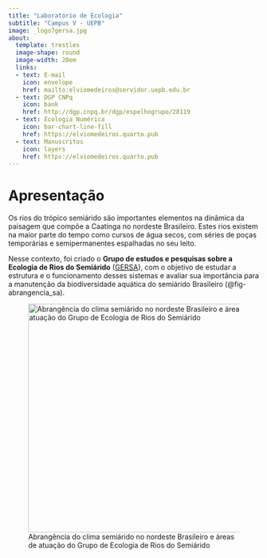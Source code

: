 ```yaml
---
title: "Laboratório de Ecologia"
subtitle: "Campus V - UEPB"
image: _logo7gersa.jpg
about:
  template: trestles
  image-shape: round
  image-width: 20em
  links:
  - text: E-mail
    icon: envelope
    href: mailto:elviomedeiros@servidor.uepb.edu.br
  - text: DGP CNPq
    icon: bank
    href: http://dgp.cnpq.br/dgp/espelhogrupo/28119
  - text: Ecologia Numérica
    icon: bar-chart-line-fill
    href: https://elviomedeiros.quarto.pub
  - text: Manuscritos
    icon: layers
    href: https://elviomedeiros.quarto.pub
---
```


# Apresentação

Os rios do trópico semiárido são importantes elementos na dinâmica da paisagem que compõe a Caatinga no nordeste Brasileiro. Estes rios existem na maior parte do tempo como cursos de água secos, com séries de poças temporárias e semipermanentes espalhadas no seu leito.

Nesse contexto, foi criado o **Grupo de estudos e pesquisas sobre a Ecologia de Rios do Semiárido** ([GERSA](http://dgp.cnpq.br/dgp/espelhogrupo/28119)), com o objetivo de estudar a estrutura e o funcionamento desses sistemas e avaliar sua importância para a manutenção da biodiversidade aquática do semiárido Brasileiro (@fig-abrangencia_sa).

![Abrangência do clima semiárido no nordeste Brasileiro e áreas de atuação do Grupo de Ecologia de Rios do Semiárido](abrangencia_sa.png){#fig-abrangencia_sa fig-align="center" width="459"}

